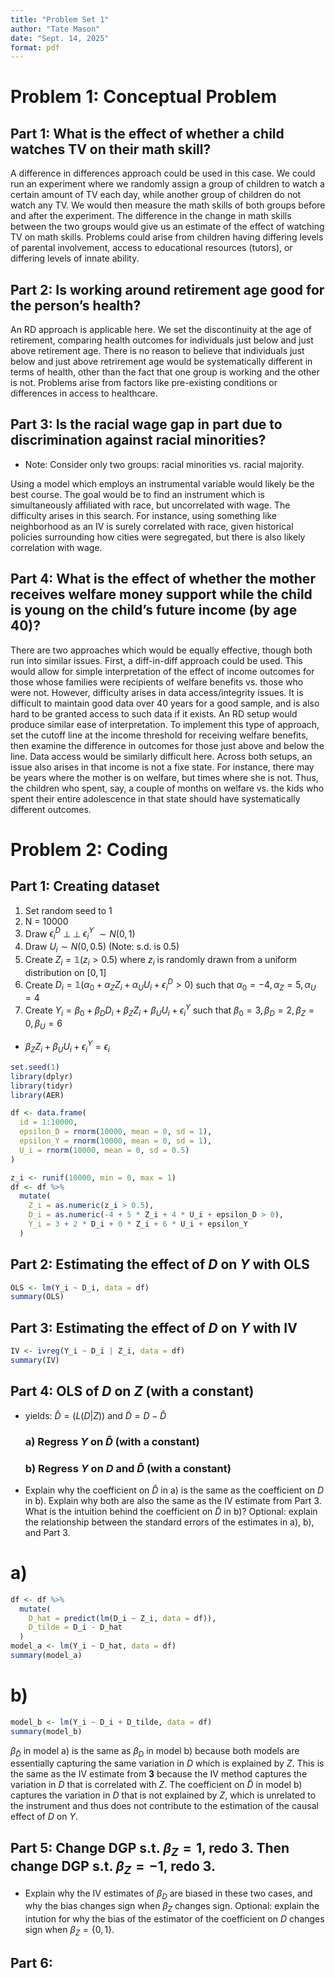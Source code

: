 ```yaml
---
title: "Problem Set 1"
author: "Tate Mason"
date: "Sept. 14, 2025"
format: pdf
---
```


# Problem 1: Conceptual Problem

## Part 1: What is the effect of whether a child watches TV on their math skill?

A difference in differences approach could be used in this case. We could run an experiment where we randomly assign a group of children to watch a certain amount
of TV each day, while another group of children do not watch any TV. We would then measure the math skills of both groups before and after the experiment. The 
difference in the change in math skills between the two groups would give us an estimate of the effect of watching TV on math skills. Problems could arise from children
having differing levels of parental involvement, access to educational resources (tutors), or differing levels of innate ability. 

## Part 2: Is working around retirement age good for the person's health?

An RD approach is applicable here. We set the discontinuity at the age of retirement, comparing health outcomes for individuals just below and just above retirement age.
There is no reason to believe that individuals just below and just above retrirement age would be systematically different in terms of health, other than the fact that one group
is working and the other is not. Problems arise from factors like pre-existing conditions or differences in access to healthcare.

## Part 3: Is the racial wage gap in part due to discrimination against racial minorities?
- Note: Consider only two groups: racial minorities vs. racial majority.

Using a model which employs an instrumental variable would likely be the best course. The goal would be to find an instrument which is simultaneously affiliated with race, but 
uncorrelated with wage. The difficulty arises in this search. For instance, using something like neighborhood as an IV is surely correlated with race, given historical policies
surrounding how cities were segregated, but there is also likely correlation with wage. 

## Part 4: What is the effect of whether the mother receives welfare money support while the child is young on the child's future income (by age 40)?

There are two approaches which would be equally effective, though both run into similar issues. First, a diff-in-diff approach could be used. This would allow for simple interpretation of
the effect of income outcomes for those whose families were recipients of welfare benefits vs. those who were not. However, difficulty arises in data access/integrity issues. It is
difficult to maintain good data over 40 years for a good sample, and is also hard to be granted access to such data if it exists. An RD setup would produce similar ease of interpretation.
To implement this type of approach, set the cutoff line at the income threshold for receiving welfare benefits, then examine the difference in outcomes for those just above and below the line.
Data access would be similarly difficult here. Across both setups, an issue also arises in that income is not a fixe state. For instance, there may be years where the mother is on welfare, but
times where she is not. Thus, the children who spent, say, a couple of months on welfare vs. the kids who spent their entire adolescence in that state should have systematically different
outcomes.

# Problem 2: Coding

## Part 1: Creating dataset
1. Set random seed to 1
2. N = 10000
3. Draw $\epsilon_i^D$ $\perp \!\!\! \perp$ $\epsilon_i^Y$ $\sim N(0,1)$
4. Draw $U_i \sim N(0,0.5)$ (Note: s.d. is 0.5)
5. Create $Z_i = \mathbb{1}(z_i > 0.5)$ where $z_i$ is randomly drawn from a uniform distribution on $[0,1]$
6. Create $D_i = \mathbb{1}(\alpha_0 + \alpha_Z Z_i + \alpha_UU_i + \epsilon_i^D > 0)$ such that $\alpha_0 = -4, \alpha_Z = 5, \alpha_U = 4$
7. Create $Y_i = \beta_0 + \beta_D D_i + \beta_Z Z_i + \beta_U U_i + \epsilon_i^Y$ such that $\beta_0 = 3, \beta_D = 2, \beta_Z = 0, \beta_U = 6$
- $\beta_Z Z_i + \beta_U U_i + \epsilon_i^Y = \epsilon_i$

```r
set.seed(1)
library(dplyr)
library(tidyr)
library(AER)
```

```r
df <- data.frame(
  id = 1:10000,
  epsilon_D = rnorm(10000, mean = 0, sd = 1),
  epsilon_Y = rnorm(10000, mean = 0, sd = 1),
  U_i = rnorm(10000, mean = 0, sd = 0.5)
)

z_i <- runif(10000, min = 0, max = 1)
df <- df %>%
  mutate(
    Z_i = as.numeric(z_i > 0.5),
    D_i = as.numeric(-4 + 5 * Z_i + 4 * U_i + epsilon_D > 0),
    Y_i = 3 + 2 * D_i + 0 * Z_i + 6 * U_i + epsilon_Y
  )
```

## Part 2: Estimating the effect of $D$ on $Y$ with OLS

```r
OLS <- lm(Y_i ~ D_i, data = df) 
summary(OLS)
```

## Part 3: Estimating the effect of $D$ on $Y$ with IV

```r
IV <- ivreg(Y_i ~ D_i | Z_i, data = df)
summary(IV)
```

## Part 4: OLS of $D$ on $Z$ (with a constant)
- yields: $\hat{D} = (L(D|Z))$ and $\tilde{D} = D - \hat{D}$

  ### a) Regress $Y$ on $\hat{D}$ (with a constant)

  ### b) Regress $Y$ on $D$ and $\tilde{D}$ (with a constant)
- Explain why the coefficient on $\hat{D}$ in a) is the same as the coefficient on $D$ in b). 
Explain why both are also the same as the IV estimate from Part 3. What is the intuition behind the coefficient on $\tilde{D}$ in b)?
Optional: explain the relationship between the standard errors of the estimates in a), b), and Part 3.

# a)
```r
df <- df %>%
  mutate(
    D_hat = predict(lm(D_i ~ Z_i, data = df)),
    D_tilde = D_i - D_hat
  )
model_a <- lm(Y_i ~ D_hat, data = df)
summary(model_a)
```
# b)
```r
model_b <- lm(Y_i ~ D_i + D_tilde, data = df)
summary(model_b)
```

$\beta_{\hat{D}}$ in model a) is the same as $\beta_{D}$ in model b) because both models are essentially capturing the same variation in $D$ which is explained by $Z$.
This is the same as the IV estimate from **3** because the IV method captures the variation in $D$ that is correlated with $Z$. The coefficient on $\tilde{D}$ in model
b) captures the variation in $D$ that is not explained by $Z$, which is unrelated to the instrument and thus does not contribute to the estimation of the causal effect
of $D$ on $Y$.

## Part 5: Change DGP s.t. $\beta_Z = 1$, redo 3. Then change DGP s.t. $\beta_Z = -1$, redo 3.
- Explain why the IV estimates of $\beta_D$ are biased in these two cases, and why the bias changes sign when $\beta_Z$ changes sign.
Optional: explain the intution for why the bias of the estimator of the coefficient on $D$ changes sign when $\beta_Z = \{0, 1\}$.

## Part 6: 


